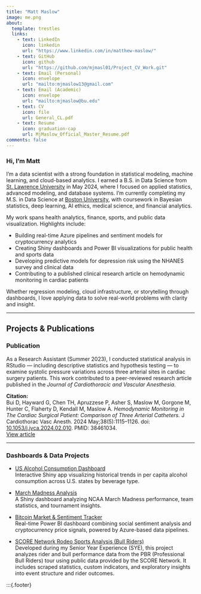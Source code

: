 ```yaml
---
title: "Matt Maslow"
image: me.png
about:
  template: trestles
  links:
    - text: LinkedIn
      icon: linkedin
      url: "https://www.linkedin.com/in/matthew-maslow/"
    - text: GitHub
      icon: github
      url: "https://github.com/mjmasl01/Project_CV_Work.git"
    - text: Email (Personal)
      icon: envelope
      url: "mailto:mjmaslow13@gmail.com"
    - text: Email (Academic)
      icon: envelope
      url: "mailto:mjmaslow@bu.edu"
    - text: CV
      icon: file
      url: General_CL.pdf
    - text: Resume
      icon: graduation-cap
      url: MjMaslow_Official_Master_Resume.pdf
comments: false
---
```


:::{.main-content}


### Hi, I'm Matt

I'm a data scientist with a strong foundation in statistical modeling, machine learning, and cloud-based analytics. I earned a B.S. in Data Science from [St. Lawrence University](https://www.stlawu.edu/offices/math-computer-science-and-statistics){target="_blank"} in May 2024, where I focused on applied statistics, advanced modeling, and database systems. I’m currently completing my M.S. in Data Science at [Boston University](https://www.bu.edu/cds/), with coursework in Bayesian statistics, deep learning, AI ethics, medical science, and financial analytics.

My work spans health analytics, finance, sports, and public data visualization. Highlights include:

- Building real-time Azure pipelines and sentiment models for cryptocurrency analytics  
- Creating Shiny dashboards and Power BI visualizations for public health and sports data  
- Developing predictive models for depression risk using the NHANES survey and clinical data  
- Contributing to a published clinical research article on hemodynamic monitoring in cardiac patients  

Whether regression modeling, cloud infrastructure, or storytelling through dashboards, I love applying data to solve real-world problems with clarity and insight.

---

## Projects & Publications

### Publication

As a Research Assistant (Summer 2023), I conducted statistical analysis in RStudio — including descriptive statistics and hypothesis testing — to examine systolic pressure variations across three arterial sites in cardiac surgery patients. This work contributed to a peer-reviewed research article published in the *Journal of Cardiothoracic and Vascular Anesthesia*.

**Citation:**  
Bui D, Hayward G, Chen TH, Apruzzese P, Asher S, Maslow M, Gorgone M, Hunter C, Flaherty D, Kendall M, Maslow A. *Hemodynamic Monitoring in The Cardiac Surgical Patient: Comparison of Three Arterial Catheters.* J Cardiothorac Vasc Anesth. 2024 May;38(5):1115–1126. doi: [10.1053/j.jvca.2024.02.010](https://doi.org/10.1053/j.jvca.2024.02.010). PMID: 38461034.  
[View article](https://authors.elsevier.com/c/1ikJf_NyRSCPHg){target="_blank"}

---

### Dashboards & Data Projects

- [US Alcohol Consumption Dashboard](https://mjmasl01.shinyapps.io/us_alcohol_consumption/){target="_blank"}  
  Interactive Shiny app visualizing historical trends in per capita alcohol consumption across U.S. states by beverage type.

- [March Madness Analysis](https://mjmasl01.shinyapps.io/data334_final_project_March_Madness/){target="_blank"}  
  A Shiny dashboard analyzing NCAA March Madness performance, team statistics, and tournament insights.

- [Bitcoin Market & Sentiment Tracker](https://app.powerbi.com/view?r=eyJrIjoiY2JiZWM1MGItNzY1Ny00NWJiLWI4Y2EtZjE2ZWExNzFiZWY0IiwidCI6ImQ1N2QzMmNjLWMxMjEtNDg4Zi1iMDdiLWRmZTcwNTY4MGM3MSIsImMiOjN9){target="_blank"}  
  Real-time Power BI dashboard combining social sentiment analysis and cryptocurrency price signals, powered by Azure-based data pipelines.

- [SCORE Network Rodeo Sports Analysis (Bull Riders)](https://data.scorenetwork.org/rodeo_sports/bullriders_n_bulls_pbr_tpd_2023.html){target="_blank"}  
  Developed during my Senior Year Experience (SYE), this project analyzes rider and bull performance data from the PBR (Professional Bull Riders) tour using public data provided by the SCORE Network. It includes scraped statistics, custom indicators, and exploratory insights into event structure and rider outcomes.


:::
:::{.footer}
